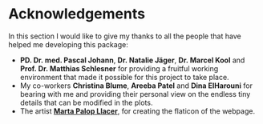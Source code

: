 # Acknowledgements {.unnumbered}

In this section I would like to give my thanks to all the people that have helped me developing this package:

- **PD. Dr. med. Pascal Johann**, **Dr. Natalie Jäger**, **Dr. Marcel Kool** and **Prof. Dr. Matthias Schlesner** for providing a fruitful working environment that made it possible for this project to take place.
- My co-workers **Christina Blume**, **Areeba Patel** and **Dina ElHarouni** for bearing with me and providing their personal view on the endless tiny details that can be modified in the plots. 
- The artist [**Marta Palop Llacer**](https://instagram.com/marta.palop?igshid=YmMyMTA2M2Y=), for creating the flaticon of the webpage.
